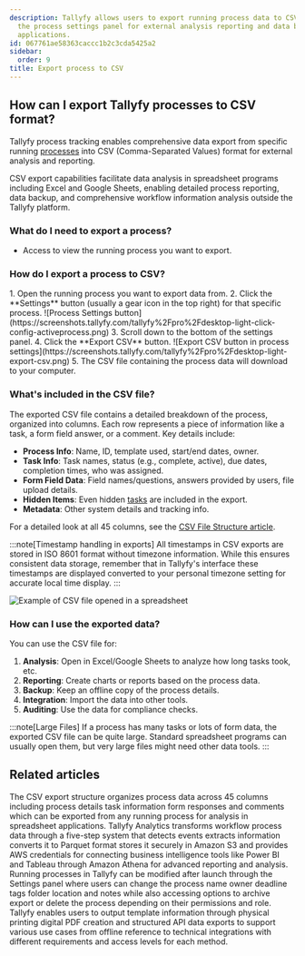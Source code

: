 ```yaml
---
description: Tallyfy allows users to export running process data to CSV format through
  the process settings panel for external analysis reporting and data backup in spreadsheet
  applications.
id: 067761ae58363caccc1b2c3cda5425a2
sidebar:
  order: 9
title: Export process to CSV
---
```



## How can I export Tallyfy processes to CSV format?

Tallyfy process tracking enables comprehensive data export from specific running [processes](/products/pro/tracking-and-tasks/processes/) into CSV (Comma-Separated Values) format for external analysis and reporting.

CSV export capabilities facilitate data analysis in spreadsheet programs including Excel and Google Sheets, enabling detailed process reporting, data backup, and comprehensive workflow information analysis outside the Tallyfy platform.

### What do I need to export a process?

- Access to view the running process you want to export.

### How do I export a process to CSV?

<Steps>
1. Open the running process you want to export data from.
2. Click the **Settings** button (usually a gear icon in the top right) for that specific process.
   ![Process Settings button](https://screenshots.tallyfy.com/tallyfy%2Fpro%2Fdesktop-light-click-config-activeprocess.png)
3. Scroll down to the bottom of the settings panel.
4. Click the **Export CSV** button.
   ![Export CSV button in process settings](https://screenshots.tallyfy.com/tallyfy%2Fpro%2Fdesktop-light-export-csv.png)
5. The CSV file containing the process data will download to your computer.
</Steps>

### What's included in the CSV file?

The exported CSV file contains a detailed breakdown of the process, organized into columns. Each row represents a piece of information like a task, a form field answer, or a comment. Key details include:

*   **Process Info**: Name, ID, template used, start/end dates, owner.
*   **Task Info**: Task names, status (e.g., complete, active), due dates, completion times, who was assigned.
*   **Form Field Data**: Field names/questions, answers provided by users, file upload details.
*   **Hidden Items**: Even hidden [tasks](/products/pro/tracking-and-tasks/tasks/) are included in the export.
*   **Metadata**: Other system details and tracking info.

For a detailed look at all 45 columns, see the [CSV File Structure article](/products/pro/integrations/analytics/how-is-the-csv-file-structured-in-tallyfy/).

:::note[Timestamp handling in exports]
All timestamps in CSV exports are stored in ISO 8601 format without timezone information. While this ensures consistent data storage, remember that in Tallyfy's interface these timestamps are displayed converted to your personal timezone setting for accurate local time display.
:::

![Example of CSV file opened in a spreadsheet](https://screenshots.tallyfy.com/file-JFjFk3MCzJ.png)

### How can I use the exported data?

You can use the CSV file for:

1.  **Analysis**: Open in Excel/Google Sheets to analyze how long tasks took, etc.
2.  **Reporting**: Create charts or reports based on the process data.
3.  **Backup**: Keep an offline copy of the process details.
4.  **Integration**: Import the data into other tools.
5.  **Auditing**: Use the data for compliance checks.

:::note[Large Files]
If a process has many tasks or lots of form data, the exported CSV file can be quite large. Standard spreadsheet programs can usually open them, but very large files might need other data tools.
:::


## Related articles
<CardGrid>
<LinkTitleCard header="<b>Analytics > CSV file structure</b>" href="/products/pro/integrations/analytics/how-is-the-csv-file-structured-in-tallyfy/" > The CSV export structure organizes process data across 45 columns including process details task information form responses and comments which can be exported from any running process for analysis in spreadsheet applications. </LinkTitleCard>
<LinkTitleCard header="<b>Analytics > How Tallyfy Analytics works</b>" href="/products/pro/integrations/analytics/how-does-tallyfy-analytics-process-my-data/" > Tallyfy Analytics transforms workflow process data through a five-step system that detects events extracts information converts it to Parquet format stores it securely in Amazon S3 and provides AWS credentials for connecting business intelligence tools like Power BI and Tableau through Amazon Athena for advanced reporting and analysis. </LinkTitleCard>
<LinkTitleCard header="<b>Edit Processes > Edit tasks and process properties</b>" href="/products/pro/tracking-and-tasks/processes/edit-processes/how-can-i-edit-tasks-and-processes-in-tallyfy/" > Running processes in Tallyfy can be modified after launch through the Settings panel where users can change the process name owner deadline tags folder location and notes while also accessing options to archive export or delete the process depending on their permissions and role. </LinkTitleCard>
<LinkTitleCard header="<b>Templates > Print, download, and export Tallyfy templates</b>" href="/products/pro/documenting/templates/print-download-export-templates/" > Tallyfy enables users to output template information through physical printing digital PDF creation and structured API data exports to support various use cases from offline reference to technical integrations with different requirements and access levels for each method. </LinkTitleCard>
</CardGrid>